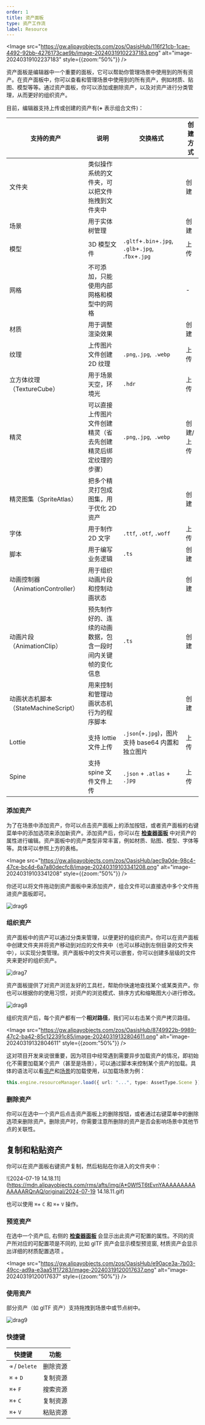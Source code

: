 ```yaml
---
order: 1
title: 资产面板
type: 资产工作流
label: Resource
---
```


<Image src="https://gw.alipayobjects.com/zos/OasisHub/116f21cb-1cae-4492-92bb-4276173cae9b/image-20240319102237183.png" alt="image-20240319102237183" style={{zoom:"50%"}} />

资产面板是编辑器中一个重要的面板，它可以帮助你管理场景中使用到的所有资产。在资产面板中，你可以查看和管理场景中使用到的所有资产，例如材质、贴图、模型等等。通过资产面板，你可以添加或删除资产，以及对资产进行分类管理，从而更好的组织资产。

目前，编辑器支持上传或创建的资产有(**+** 表示组合文件)：

| 支持的资产                                       | 说明                                                           | 交换格式                                            | 创建方式  |
| ------------------------------------------------ | -------------------------------------------------------------- | --------------------------------------------------- | --------- |
| 文件夹                                           | 类似操作系统的文件夹，可以把文件拖拽到文件夹中                 |                                                     | 创建      |
| 场景                                             | 用于实体树管理                                                 |                                                     | 创建      |
| 模型                                             | 3D 模型文件                                                    | `.gltf`+`.bin`+`.jpg`, `.glb`+`.jpg`, .`fbx`+`.jpg` | 上传      |
| 网格                                             | 不可添加，只能使用内部网格和模型中的网格                       |                                                     | -         |
| 材质                                             | 用于调整渲染效果                                               |                                                     | 创建      |
| 纹理                                             | 上传图片文件创建 2D 纹理                                       | `.png`,`.jpg`,` .webp`                              | 上传      |
| 立方体纹理（TextureCube）                        | 用于场景天空，环境光                                           | `.hdr`                                              | 上传      |
| 精灵                                             | 可以直接上传图片文件创建精灵（省去先创建精灵后绑定纹理的步骤） | `.png`,`.jpg`,` .webp`                              | 创建/上传 |
| 精灵图集（SpriteAtlas）                          | 把多个精灵打包成图集，用于优化 2D 资产                         |                                                     | 创建      |
| 字体                                             | 用于制作 2D 文字                                               | `.ttf`, `.otf`, `.woff`                             | 上传      |
| 脚本                                             | 用于编写业务逻辑                                               | `.ts`                                               | 创建      |
| 动画控制器（AnimationController）               | 用于组织动画片段和控制动画状态                                 |                                                     | 创建      |
| 动画片段（AnimationClip）                       | 预先制作好的、连续的动画数据，包含一段时间内关键帧的变化信息   | `.ts`                                               | 创建      |
| 动画状态机脚本（StateMachineScript） | 用来控制和管理动画状态机行为的程序脚本                         |                                                     | 创建      |
| Lottie                                           | 支持 lottie 文件上传                                           | `.json`(+`.jpg`)，图片支持 base64 内置和独立图片    | 上传      |
| Spine                                            | 支持 spine 文件文件上传                                        | `.json` + `.atlas` + `.jpg`                         | 上传      |

### 添加资产

为了在场景中添加资产，你可以点击资产面板上的添加按钮，或者资产面板的右键菜单中的添加选项来添加新资产。添加资产后，你可以在 **[检查器面板](/docs/interface/inspector)** 中对资产的属性进行编辑。资产面板中的资产类型非常丰富，例如材质、贴图、模型、字体等等。具体可以参照上方的表格。

<Image src="https://gw.alipayobjects.com/zos/OasisHub/aec9a0de-98c4-47ce-bc4d-6a7a80decfc8/image-20240319103341208.png" alt="image-20240319103341208" style={{zoom:"50%"}} />


你还可以将文件拖动到资产面板中来添加资产，组合文件可以直接选中多个文件拖进资产面板即可。

<Image src="https://gw.alipayobjects.com/zos/OasisHub/dc4a06ee-c92a-4ee4-8062-11cd26cf3201/drag6.gif" alt="drag6" />


### 组织资产

资产面板中的资产可以通过分类来管理，以便更好的组织资产。你可以在资产面板中创建文件夹并将资产移动到对应的文件夹中（也可以移动到左侧目录的文件夹中），以实现分类管理。资产面板中的文件夹可以嵌套，你可以创建多层级的文件夹来更好的组织资产。

<Image src="https://gw.alipayobjects.com/zos/OasisHub/92fb2341-8f52-451b-a4fd-9ca577a1f480/drag7.gif" alt="drag7" />

资产面板提供了对资产浏览友好的工具栏，帮助你快速地查找某个或某类资产。你也可以根据你的使用习惯，对资产的浏览模式、排序方式和缩略图大小进行修改。

<Image src="https://gw.alipayobjects.com/zos/OasisHub/d1f0daff-a503-4e24-b3eb-8a86d8faa7a1/drag8.gif" alt="drag8" />

组织完资产后，每个资产都有一个**相对路径**，我们可以右击某个资产拷贝路径。

<Image src="https://gw.alipayobjects.com/zos/OasisHub/8749922b-9989-47c2-ba42-85c122391c85/image-20240319132804611.png" alt="image-20240319132804611" style={{zoom:"50%"}} />

这对项目开发来说很重要，因为项目中经常遇到需要异步加载资产的情况，即初始化不需要加载某个资产（甚至是场景），可以通过脚本来控制某个资产的加载。具体的语法可以看[资产](/docs/assets/load)和[场景](/docs/core/scene)的加载使用，以加载场景为例：

```typescript
this.engine.resourceManager.load({ url: "...", type: AssetType.Scene });
```

### 删除资产

你可以在选中一个资产后点击资产面板上的删除按钮，或者通过右键菜单中的删除选项来删除资产。删除资产时，你需要注意所删除的资产是否会影响场景中其他节点的关联性。

## 复制和粘贴资产

你可以在资产面板右键资产复制，然后粘贴在你进入的文件夹中：

![2024-07-19 14.18.11](https://mdn.alipayobjects.com/rms/afts/img/A*0Wf5T6tEvnYAAAAAAAAAAAAAARQnAQ/original/2024-07-19 14.18.11.gif)

也可以使用 `⌘`+ `C` 和 `⌘`+ `V` 操作。 

### 预览资产

在选中一个资产后, 右侧的 **[检查器面板](/docs/interface/inspector)** 会显示出此资产可配置的属性。不同的资产所对应的可配置项是不同的, 比如 glTF 资产会显示模型预览窗, 材质资产会显示出详细的材质配置选项 。

<Image src="https://gw.alipayobjects.com/zos/OasisHub/e90ace3a-7b03-49cc-ad9a-e3aa51f17283/image-20240319120017637.png" alt="image-20240319120017637" style={{zoom:"50%"}} />


### 使用资产

部分资产（如 glTF 资产）支持拖拽到场景中或节点树中。

<Image src="https://gw.alipayobjects.com/zos/OasisHub/c710e1e4-2d73-4e76-a4fa-b03caa1f68bc/drag9.gif" alt="drag9" />




### 快捷键

| 快捷键         | 功能     |
| -------------- | -------- |
| `⌫` / `Delete` | 删除资源 |
| `⌘` + `D`      | 复制资源 |
| `⌘`+ `F`       | 搜索资源 |
| `⌘`+ `C`       | 复制资源 |
| `⌘`+ `V`       | 粘贴资源 |
